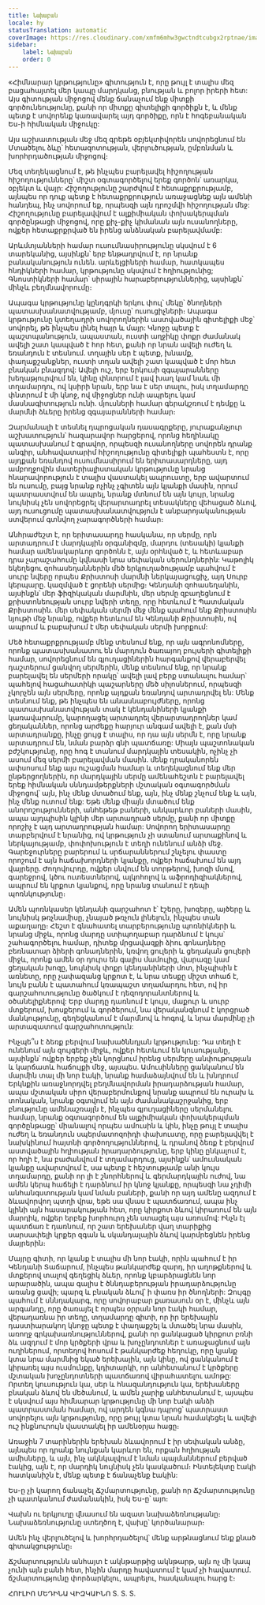 ```yaml
---
title: Նախաբան
locale: hy
statusTranslation: automatic
coverImage: https://res.cloudinary.com/xmfm6mhw3gwctndtcubgx2rptnae/image/upload/v1740337243/small_cover_educacion_fundamental_a051170f1c.webp
sidebar:
    label: Նախաբան
    order: 0
---
```

«Հիմնարար կրթությունը» գիտություն է, որը թույլ է տալիս մեզ բացահայտել մեր կապը մարդկանց, բնության և բոլոր իրերի հետ: Այս գիտության միջոցով մենք ճանաչում ենք միտքի գործունեությունը, քանի որ միտքը գիտելիքի գործիքն է, և մենք պետք է սովորենք կառավարել այդ գործիքը, որն է հոգեբանական Ես-ի հիմնական միջուկը:

Այս աշխատության մեջ մեզ գրեթե օբյեկտիվորեն սովորեցնում են Մտածելու ձևը՝ հետազոտության, վերլուծության, ըմբռնման և խորհրդածության միջոցով։

Մեզ տեղեկացնում է, թե ինչպես բարելավել հիշողության հիշողությունները՝ միշտ օգտագործելով երեք գործոն՝ առարկա, օբյեկտ և վայր: Հիշողությունը շարժվում է հետաքրքրությամբ, այնպես որ դուք պետք է հետաքրքրություն առաջացնեք այն ամենի հանդեպ, ինչ սովորում եք, որպեսզի այն դրոշմվի հիշողության մեջ: Հիշողությունը բարելավվում է ալքիմիական փոխակերպման գործընթացի միջոցով, որը քիչ-քիչ կիմանան այն ուսանողները, ովքեր հետաքրքրված են իրենց անձնական բարելավմամբ:

Արևմտյանների համար ուսումնասիրությունը սկսվում է 6 տարեկանից, այսինքն՝ երբ ենթադրվում է, որ նրանք բանականություն ունեն. արևելցիների համար, հատկապես հնդիկների համար, կրթությունը սկսվում է հղիությունից; Գնոստիկների համար՝ սիրային հարաբերություններից, այսինքն՝ մինչև բեղմնավորումը։

Ապագա կրթությունը կընդգրկի երկու փուլ՝ մեկը՝ ծնողների պատասխանատվությամբ, մյուսը՝ ուսուցիչների։ Ապագա կրթությունը կտեղադրի սովորողներին աստվածային գիտելիքի մեջ՝ սովորել, թե ինչպես լինել հայր և մայր: Կնոջը պետք է պաշտպանություն, ապաստան, ուստի աղջիկը փոքր ժամանակ ավելի շատ կապված է հոր հետ, քանի որ նրան ավելի ուժեղ և եռանդուն է տեսնում. տղային սեր է պետք, խնամք, փաղաքշանքներ, ուստի տղան ավելի շատ կապված է մոր հետ բնական բնազդով: Ավելի ուշ, երբ երկուսի զգայարանները խեղաթյուրվում են, կինը փնտրում է լավ խաղ կամ նաև մի տղամարդու, ով կսիրի նրան, երբ նա է սեր տալու, իսկ տղամարդը փնտրում է մի կնոջ, ով միջոցներ ունի ապրելու կամ մասնագիտություն ունի. մյուսների համար գերակշռում է դեմքը և մարմնի ձևերը իրենց զգայարանների համար։

Զարմանալի է տեսնել դպրոցական դասագրքերը, յուրաքանչյուր աշխատություն՝ հազարավոր հարցերով, որոնց հեղինակը պատասխանում է գրավոր, որպեսզի ուսանողները սովորեն դրանք անգիր, անհավատարիմ հիշողությունը գիտելիքի պահեստն է, որը այդքան եռանդով ուսումնասիրում են երիտասարդները, այդ ամբողջովին մատերիալիստական կրթությունը նրանց հնարավորություն է տալիս վաստակել ապրուստը, երբ ավարտում են ուսումը, բայց նրանք ոչինչ չգիտեն այն կյանքի մասին, որում պատրաստվում են ապրել, նրանք մտնում են այն կույր, նրանց նույնիսկ չեն սովորեցրել վերարտադրել տեսակները վեհացած ձևով, այդ ուսուցումը պատասխանատվություն է անբարոյականության ստվերում գտնվող չարագործների համար։

Անհրաժեշտ է, որ երիտասարդը հասկանա, որ սերմը, որն արտադրում է մարդկային օրգանիզմը, մարդու (տեսակի) կյանքի համար ամենակարևոր գործոնն է, այն օրհնված է, և հետևաբար դրա չարաշահումը կվնասի նրա սեփական սերունդներին: Կաթոլիկ եկեղեցու զոհասեղաններին մեծ երկյուղածությամբ պահվում է սուրբ նվերը որպես Քրիստոսի մարմնի ներկայացուցիչ, այդ Սուրբ կերպարը. կազմված է ցորենի սերմից։ Կենդանի զոհասեղանին, այսինքն՝ մեր ֆիզիկական մարմնին, մեր սերմը զբաղեցնում է քրիստոնեության սուրբ նվերի տեղը, որը հետևում է Պատմական Քրիստոսին. մեր սեփական սերմի մեջ մենք պահում ենք Քրիստոսին նյութի մեջ նրանք, ովքեր հետևում են Կենդանի Քրիստոսին, ով ապրում և բաբախում է մեր սեփական սերմի խորքում:

Մեծ հետաքրքրությամբ մենք տեսնում ենք, որ այն ագրոնոմները, որոնք պատասխանատու են մարդուն ծառայող բույսերի գիտելիքի համար, սովորեցնում են գյուղացիներին հարգանքով վերաբերվել դաշտերում ցանվող սերմերին, մենք տեսնում ենք, որ նրանք բարելավել են սերմերի որակը՝ ավելի լավ բերք ստանալու համար՝ պահելով հացահատիկի պաշարները մեծ սիլոսներում, որպեսզի չկորչեն այն սերմերը, որոնք այդքան եռանդով արտադրվել են: Մենք տեսնում ենք, թե ինչպես են անասնաբույժները, որոնց պատասխանատվության տակ է կենդանիների կյանքի կառավարումը, կարողացել արտադրել վերարտադրողներ կամ ցեղականներ, որոնց արժեքը հարյուր անգամ ավելի է, քան մսի արտադրանքը, ինչը ցույց է տալիս, որ դա այն սերմն է, որը նրանք արտադրում են, նման բարձր գնի պատճառը: Միայն պաշտոնական բժշկությունը, որը հոգ է տանում մարդկային տեսակին, ոչինչ չի ասում մեզ սերմի բարելավման մասին. մենք դրականորեն ափսոսում ենք այս ուշացման համար և տեղեկացնում ենք մեր ընթերցողներին, որ մարդկային սերմը ամենահեշտն է բարելավել երեք հիմնական սննդամթերքների մշտական օգտագործման միջոցով՝ այն, ինչ մենք մտածում ենք, այն, ինչ մենք շնչում ենք և այն, ինչ մենք ուտում ենք: Եթե մենք միայն մտածում ենք անորոշությունների, անհեթեթ բաների, անկարևոր բաների մասին, ապա այդպիսին կլինի մեր արտադրած սերմը, քանի որ միտքը որոշիչ է այդ արտադրության համար: Սովորող երիտասարդը տարբերվում է նրանից, ով կրթություն չի ստանում արտաքինով և ներկայությամբ, փոփոխություն է տեղի ունենում անձի մեջ. Գարեջուրները բարերում և սրճարաններում շնչելու փաստը որոշում է այն հաճախորդների կյանքը, ովքեր հաճախում են այդ վայրերը. Ժողովուրդը, ովքեր սնվում են տորթերով, խոզի մսով, գարեջրով, կծու ուտեստներով, ալկոհոլով և աֆրոդիզիակներով, ապրում են կրքոտ կյանքով, որը նրանց տանում է դեպի պոռնկությունը։

Ամեն պոռնկասեր կենդանի գարշահոտ է՝ էշերը, խոզերը, այծերը և նույնիսկ թռչնամիսը, չնայած թռչուն լինելուն, ինչպես տան աքաղաղը։ Հեշտ է գնահատել տարբերությունը պոռնիկների և նրանց միջև, որոնց մարդը ստիպողաբար դարձնում է կույս՝ շահագործելու համար, դիտեք մրցավազքի ձիու գոնադները բեռնատար ձիերի գոնադներին, կռվող ցուլերի և ցեղական ցուլերի միջև, որոնք ամեն օր դուրս են գալիս մամուլից, վարազը կամ ցեղական խոզը, նույնիսկ փոքր կենդանիների մոտ, ինչպիսին է առնետը, որը չափազանց կրքոտ է, և նրա տեսքը միշտ տհաճ է, նույն բանն է պատահում կռապաշտ տղամարդու հետ, ով իր գարշահոտությունը ծածկում է դեզոդորանտներով և օծանելիքներով: Երբ մարդը դառնում է կույս, մաքուր և սուրբ մտքերում, խոսքերում և գործերում, նա վերականգնում է կորցրած մանկությունը, գեղեցկանում է մարմնով և հոգով, և նրա մարմինը չի արտազատում գարշահոտություն:

Ինչպե՞ս է ձեռք բերվում նախածննդյան կրթությունը: Դա տեղի է ունենում այն զույգերի միջև, ովքեր հետևում են կուսությանը, այսինքն՝ ովքեր երբեք չեն կորցնում իրենց սերմերը անփութության և կարճատև հաճույքի մեջ, այսպես. Ամուսինները ցանկանում են մարմին տալ մի նոր էակի, նրանք համաձայնվում են և խնդրում Երկնքին առաջնորդվել բեղմնավորման իրադարձության համար, ապա մշտական սիրո վերաբերմունքով նրանք ապրում են ուրախ և տոնական, նրանք օգտվում են այն ժամանակաշրջանից, երբ բնությունը ամենաշռայլն է, ինչպես գյուղացիները սերմանելու համար, նրանք օգտագործում են ալքիմիական փոխակերպման գործընթացը՝ միանալով որպես ամուսին և կին, ինչը թույլ է տալիս ուժեղ և եռանդուն սպերմատոզոիդի փախուստը, որը բարելավվել է նախկինում հայտնի գործողություններով, և դրանով ձեռք է բերվում աստվածային հղիության իրադարձությունը, երբ կինը ընկալում է, որ հղի է, նա բաժանվում է տղամարդուց, այսինքն՝ ամուսնական կյանքը ավարտվում է, սա պետք է հեշտությամբ անի կույս տղամարդը, քանի որ լի է շնորհներով և գերմարդկային ուժով, նա ամեն կերպ հաճելի է դարձնում իր կնոջ կյանքը, որպեսզի նա չդիմի անհանգստության կամ նման բաների, քանի որ այդ ամենը ազդում է ձևավորվող պտղի վրա, եթե սա վնաս է պատճառում, ապա ինչ կլինի այն հասարակության հետ, որը կիրքոտ ձևով կիրառում են այն մարդիկ, ովքեր երբեք խորհուրդ չեն ստացել այս առումով: Ինչն էլ պատճառ է դառնում, որ շատ երեխաներ վաղ տարիքից սարսափելի կրքեր զգան և սկանդալային ձևով կարմրեցնեն իրենց մայրերին։

Մայրը գիտի, որ կյանք է տալիս մի նոր էակի, որին պահում է իր Կենդանի Տաճարում, ինչպես թանկարժեք զարդ, իր աղոթքներով և մտքերով տալով գեղեցիկ ձևեր, որոնք կբարձրացնեն նոր արարածին, ապա գալիս է ծննդաբերության իրադարձությունը առանց ցավի; պարզ և բնական ձևով՝ ի փառս իր ծնողների: Զույգը պահում է սննդակարգ, որը սովորաբար քառասուն օր է, մինչև այն արգանդը, որը ծառայել է որպես օրրան նոր էակի համար, վերադառնա իր տեղը, տղամարդը գիտի, որ իր երեխային դաստիարակող կնոջը պետք է փաղաքշել և մտածել նրա մասին, առողջ գրկախառնություններով, քանի որ ցանկացած կիրքոտ բռնի ձև ազդում է մոր կրծքերի վրա և խոչընդոտներ է առաջացնում այն ուղիներում, որտեղով հոսում է թանկարժեք հեղուկը, որը կյանք կտա նրա մարմնից եկած երեխային, այն կինը, ով ցանկանում է կիրառել այս ուսմունքը, կդիտարկի, որ անհետանում է կրծքերը մշտական խոչընդոտների պատճառով վիրահատելու ամոթը: Որտեղ կուսություն կա, սեր և հնազանդություն կա, երեխաները բնական ձևով են մեծանում, և ամեն չարիք անհետանում է, այսպես է սկսվում այս հիմնարար կրթությունը մի նոր էակի անձի պատրաստման համար, ով արդեն կգնա դպրոց՝ պատրաստ սովորելու այն կրթությունը, որը թույլ կտա նրան համակեցել և ավելի ուշ ինքնուրույն վաստակել իր ամենօրյա հացը։

Առաջին 7 տարիներին երեխան ձևավորում է իր սեփական անձը, այնպես որ դրանք նույնքան կարևոր են, որքան հղիության ամիսները, և այն, ինչ ակնկալվում է նման պայմաններում բերված էակից, այն է, որ մարդիկ նույնիսկ չեն կասկածում։ Ինտելեկտը էակի հատկանիշն է, մենք պետք է ճանաչենք էակին:

Ես-ը չի կարող ճանաչել Ճշմարտությունը, քանի որ Ճշմարտությունը չի պատկանում ժամանակին, իսկ Ես-ը՝ այո։

Վախն ու երկյուղը վնասում են ազատ նախաձեռնությանը։ Նախաձեռնությունը ստեղծող է, վախը՝ կործանարար։

Ամեն ինչ վերլուծելով և խորհրդածելով՝ մենք արթնացնում ենք քնած գիտակցությունը։

Ճշմարտությունն անհայտ է ակնթարթից ակնթարթ, այն ոչ մի կապ չունի այն բանի հետ, ինչին մարդը հավատում է կամ չի հավատում. ճշմարտությունը փորձարկելու, ապրելու, հասկանալու հարց է։

ՀՈՒԼԻՈ ՄԵԴԻՆԱ ՎԻԶԿԱԻՆՈ
S. S. S.

